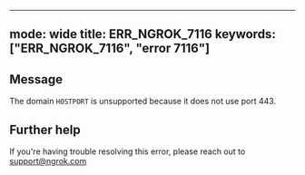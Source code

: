 
---
mode: wide
title: ERR_NGROK_7116
keywords: ["ERR_NGROK_7116", "error 7116"]
---

## Message
The domain `HOSTPORT` is unsupported because it does not use port 443.




## Further help
If you're having trouble resolving this error, please reach out to [support@ngrok.com](mailto:support@ngrok.com?subject=Help%20with%20ERR_NGROK_7116)

